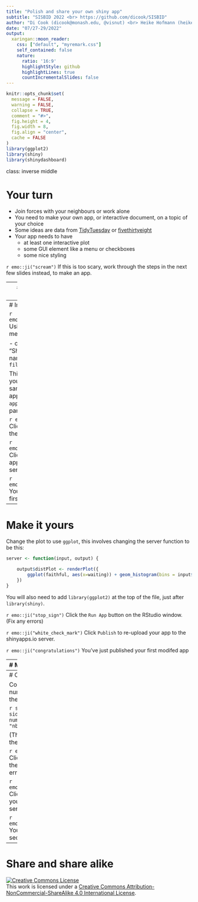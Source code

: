 ```yaml
---
title: "Polish and share your own shiny app"
subtitle: "SISBID 2022 <br> https://github.com/dicook/SISBID"
author: "Di Cook (dicook@monash.edu, @visnut) <br> Heike Hofmann (heike.hofmann@gmail.com, @heike_hh) "
date: "07/27-29/2022"
output:
  xaringan::moon_reader:
    css: ["default", "myremark.css"]
    self_contained: false
    nature:
      ratio: '16:9'
      highlightStyle: github
      highlightLines: true
      countIncrementalSlides: false
---
```


```r
knitr::opts_chunk$set(
  message = FALSE,
  warning = FALSE,
  collapse = TRUE,
  comment = "#>",
  fig.height = 4,
  fig.width = 8,
  fig.align = "center",
  cache = FALSE
)
library(ggplot2)
library(shiny)
library(shinydashboard)
```

class: inverse middle

# Your turn

- Join forces with your neighbours or work alone
- You need to make your own app, or interactive document, on a topic of your choice
- Some ideas are data from [TidyTuesday](https://github.com/rfordatascience/tidytuesday) or [fivethirtyeight](https://github.com/fivethirtyeight/data)
- Your app needs to have 
    - at least one interactive plot
    - some GUI element like a menu or checkboxes
    - some nice styling

`r emo::ji("scream")` If this is too scary, work through the steps in the next few slides instead, to make an app.

---
# RStudio Connect and ShinyApps

- Sign up for an account on https://www.shinyapps.io/<br/><br/>
- Authenticate your account<br/><br/>
- Install the library rsconnect (this is the part that may require admin access to your machine)<br/><br/>
- Follow the instructions on ShinyApps.io to authenticate and upload your first app!

---
# Initiate

`r emo::ji("white_check_mark")` Using the RStudio `File` menu, 

- choose `New file`, 
- choose "Shiny web app"
- Give it a name, and choose `Single file`

This will create a folder in your workspace with the same name as you gave your app. It will also open the `app.R` file in your text editor pane. 

`r emo::ji("stop_sign")` Click the `Run App` button on the RStudio window. 

`r emo::ji("white_check_mark")` Click `Publish` to upload your app to the shinyapps.io server. 

`r emo::ji("congratulations")` You've just published your first app

---
# Make it yours

Change the plot to use `ggplot`, this involves changing the server function to be this:

```r
server <- function(input, output) {

    output$distPlot <- renderPlot({
        ggplot(faithful, aes(x=waiting)) + geom_histogram(bins = input$bins)
    })
}
```

You will also need to add `library(ggplot2)` at the top of the file, just after `library(shiny)`.

`r emo::ji("stop_sign")` Click the `Run App` button on the RStudio window. (Fix any errors) 

`r emo::ji("white_check_mark")` Click `Publish` to re-upload your app to the shinyapps.io server. 

`r emo::ji("congratulations")` You've just published your first modifed app

---
# Make the plot interactive

Change from a static ggplot plot, to an interactive plotly plot, by 

1. changing the server function to look like this. Note `renderPlotly`

```r
server <- function(input, output) {

    output$distPlot <- renderPlotly({
        p <- ggplot(faithful, aes(x=waiting)) +
            geom_histogram(bins = input$bins)
        print(ggplotly(p))
    })
}
```

2. Changing the `ui` function to render plotly output

```r
mainPanel(
  plotlyOutput("distPlot")
)
```

3. Adding `library(plotly)` to the top of the file.

`r emo::ji("stop_sign")` Click the `Run App` button on the RStudio window. (Fix any errors) 

---
# Change the UI

Convert the slide into a numeric input, by changing the `ui` function to be:

```r
sidebarLayout(
  sidebarPanel(
    numericInput("bins", "nbins", 30)
  ),
```

(The `numericInput` replaces the `sliderInput` code)

`r emo::ji("stop_sign")` Click the `Run App` button on the RStudio window. (Fix any errors) 

`r emo::ji("white_check_mark")` Click `Publish` to re-upload your app to the shinyapps.io server. 

`r emo::ji("congratulations")` You've just published your second modifed app

---
# Share and share alike

<a rel="license" href="http://creativecommons.org/licenses/by-nc-sa/4.0/"><img alt="Creative Commons License" style="border-width:0" src="https://i.creativecommons.org/l/by-nc-sa/4.0/88x31.png" /></a><br />This work is licensed under a <a rel="license" href="http://creativecommons.org/licenses/by-nc-sa/4.0/">Creative Commons Attribution-NonCommercial-ShareAlike 4.0 International License</a>.
